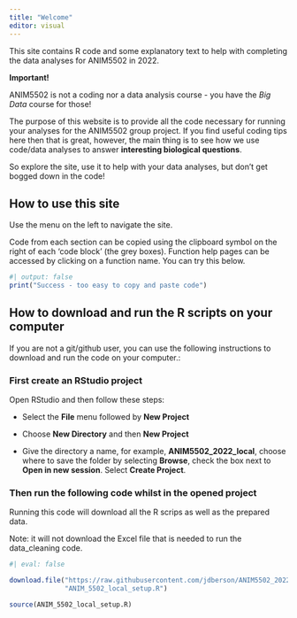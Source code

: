 ```yaml
---
title: "Welcome"
editor: visual
---
```


This site contains R code and some explanatory text to help with completing the data analyses for ANIM5502 in 2022.

**Important!**

ANIM5502 is not a coding nor a data analysis course - you have the *Big Data* course for those!

The purpose of this website is to provide all the code necessary for running your analyses for the ANIM5502 group project. If you find useful coding tips here then that is great, however, the main thing is to see how we use code/data analyses to answer **interesting biological questions**.

So explore the site, use it to help with your data analyses, but don't get bogged down in the code!

## How to use this site

Use the menu on the left to navigate the site.

Code from each section can be copied using the clipboard symbol on the right of each 'code block' (the grey boxes). Function help pages can be accessed by clicking on a function name. You can try this below.

```r
#| output: false
print("Success - too easy to copy and paste code")
```

## How to download and run the R scripts on your computer

If you are not a git/github user, you can use the following instructions to download and run the code on your computer.:

### First create an RStudio project

Open RStudio and then follow these steps:

-   Select the **File** menu followed by **New Project**

-   Choose **New Directory** and then **New Project**

-   Give the directory a name, for example, **ANIM5502_2022_local**, choose where to save the folder by selecting **Browse**, check the box next to **Open in new session**. Select **Create Project**.

### Then run the following code whilst in the opened project

Running this code will download all the R scrips as well as the prepared data.

Note: it will not download the Excel file that is needed to run the data_cleaning code.

```r
#| eval: false

download.file("https://raw.githubusercontent.com/jdberson/ANIM5502_2022/main/code/dung_beetles_data_cleaning.R",
              "ANIM_5502_local_setup.R")

source(ANIM_5502_local_setup.R)

```
